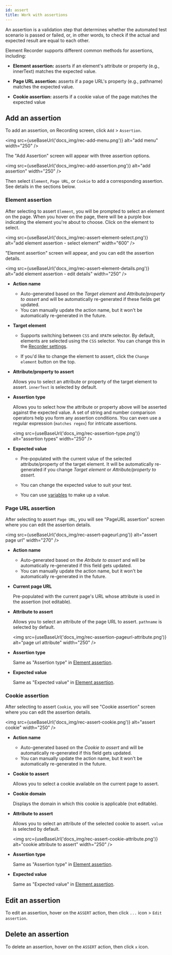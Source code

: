 ```yaml
---
id: assert
title: Work with assertions
---
```



An assertion is a validation step that determines whether the automated test scenario is passed or failed, or, in other words, to check if the actual and expected result are equal to each other.

Element Recorder supports different common methods for assertions, including:

- **Element assertion:** asserts if an element's attribute or property (e.g., innerText) matches the expected value.

- **Page URL assertion:** asserts if a page URL's property (e.g., pathname) matches the expected value.

- **Cookie assertion:** asserts if a cookie value of the page matches the expected value

## Add an assertion

To add an assertion, on Recording screen, click `Add` > `Assertion`.

<img src={useBaseUrl('docs_img/rec-add-menu.png')} alt="add menu" width="250" />

The "Add Assertion" screen will appear with three assertion options.

<img src={useBaseUrl('docs_img/rec-add-assertion.png')} alt="add assertion" width="250" />

Then select `Element`, `Page URL`, or `Cookie` to add a corresponding assertion. See details in the sections below.

### Element assertion

After selecting to assert `Element`, you will be prompted to select an element on the page. When you hover on the page, there will be a purple box indicating the element you're about to choose. Click on the element to select.

<img
	src={useBaseUrl('docs_img/rec-assert-element-select.png')}
	alt="add element assertion - select element"
	width="600"
/>

"Element assertion" screen will appear, and you can edit the assertion details.

<img
	src={useBaseUrl('docs_img/rec-assert-element-details.png')}
	alt="add element assertion - edit details"
	width="250"
/>

- **Action name**

  - Auto-generated based on the _Target element_ and _Attribute/property to assert_ and will be automatically re-generated if these fields get updated.
  - You can manually update the action name, but it won't be automatically re-generated in the future.

- **Target element**

  - Supports switching between `CSS` and `XPATH` selector. By default, elements are selected using the `CSS` selector. You can change this in the [Recorder settings][recorder-settings].

  - If you'd like to change the element to assert, click the `Change element` button on the top.

- **Attribute/property to assert**

  Allows you to select an attribute or property of the target element to assert. `innerText` is selected by default.

- **Assertion type**

  Allows you to select how the attribute or property above will be asserted against the expected value. A set of string and number comparison operators help you form any assertion conditions. You can even use a regular expression (`matches regex`) for intricate assertions.

  <img src={useBaseUrl('docs_img/rec-assertion-type.png')} alt="assertion types" width="250" />

- **Expected value**

  - Pre-populated with the current value of the selected attribute/property of the target element. It will be automatically re-generated if you change _Target element_ or _Attribute/property to assert_.

  - You can change the expected value to suit your test.

  - You can use [variables][variables] to make up a value.

### Page URL assertion

After selecting to assert `Page URL`, you will see "PageURL assertion" screen where you can edit the assertion details.

<img src={useBaseUrl('docs_img/rec-assert-pageurl.png')} alt="assert page url" width="270" />

- **Action name**

  - Auto-generated based on the _Atribute to assert_ and will be automatically re-generated if this field gets updated.
  - You can manually update the action name, but it won't be automatically re-generated in the future.

- **Current page URL**

  Pre-populated with the current page's URL whose attribute is used in the assertion (not editable).

- **Attribute to assert**

  Allows you to select an attribute of the page URL to assert. `pathname` is selected by default.

  <img
  	src={useBaseUrl('docs_img/rec-assertion-pageurl-attribute.png')}
  	alt="page url attribute"
  	width="250"
  />

- **Assertion type**

  Same as "Assertion type" in [Element assertion](#element-assertion).

- **Expected value**

  Same as "Expected value" in [Element assertion](#element-assertion).

### Cookie assertion

After selecting to assert `Cookie`, you will see "Cookie assertion" screen where you can edit the assertion details.

<img src={useBaseUrl('docs_img/rec-assert-cookie.png')} alt="assert cookie" width="250" />

- **Action name**

  - Auto-generated based on the _Cookie to assert_ and will be automatically re-generated if this field gets updated.
  - You can manually update the action name, but it won't be automatically re-generated in the future.

- **Cookie to assert**

  Allows you to select a cookie available on the current page to assert.

- **Cookie domain**

  Displays the domain in which this cookie is applicable (not editable).

- **Attribute to assert**

  Allows you to select an attribute of the selected cookie to assert. `value` is selected by default.

  <img
  	src={useBaseUrl('docs_img/rec-assert-cookie-attribute.png')}
  	alt="cookie attribute to assert"
  	width="250"
  />

- **Assertion type**

  Same as "Assertion type" in [Element assertion](#element-assertion).

- **Expected value**

  Same as "Expected value" in [Element assertion](#element-assertion).

## Edit an assertion

To edit an assertion, hover on the `ASSERT` action, then click `...` icon > `Edit assertion`.

## Delete an assertion

To delete an assertion, hover on the `ASSERT` action, then click `x` icon.

[recorder-settings]: ./settings#recorder-settings
[variables]: ./variables#use-variables
